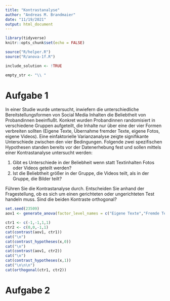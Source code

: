```yaml
---
title: "Kontrastanalyse"
author: "Andreas M. Brandmaier"
date: "11/19/2021"
output: html_document
---
```


```r
library(tidyverse)
knitr::opts_chunk$set(echo = FALSE)

source("R/helper.R")
source("R/anova-1f.R")

include_solution <- !TRUE

empty_str <- "\\ "
```


# Aufgabe 1

In einer Studie wurde untersucht, inwiefern die unterschiedliche Bereitstellungsformen von Social Media Inhalten die Beliebtheit von Probandinnen beeinflußt. Konkret wurden Probandinnen randomisiert in verschiedene Gruppen aufgeteilt, die Inhalte nur über eine der vier Formen verbreiten sollten (Eigene Texte, Übernahme fremder Texte, eigene Fotos, eigene Videos). Eine einfaktorielle Varianzanalyse zeigte signifikante Unterschiede zwischen den vier Bedingungen. Folgende zwei spezifischen Hypothesen standen bereits vor der Datenerhebung fest und sollen mittels einer Kontrastanalyse untersucht werden:

1. Gibt es Unterschiede in der Beliebheit wenn statt Textinhalten Fotos oder Videos geteilt werden?
2. Ist die Beliebtheit größer in der Gruppe, die Videos teilt, als in der Gruppe, die Bilder teilt?

Führen Sie die Kontrastanalyse durch. Entscheiden Sie anhand der Fragestellung, ob es sich um einen gerichteten oder ungerichteten Test handeln muss. Sind die beiden Kontraste orthogonal?

```r
set.seed(23509)
aov1 <- generate_anova(factor_level_names = c("Eigene Texte","Fremde Texte", "Fotos","Videos"), within = 3, between=3, obs_round = 1)
```

```r
ctr1 <- c(-1,-1,1,1)
ctr2 <- c(0,0,-1,1)
cat(contrast(aov1, ctr1))
cat("\n")
cat(contrast_hypotheses(x,0))
cat("\n")
cat(contrast(aov1, ctr2))
cat("\n")
cat(contrast_hypotheses(x,1))
cat("\n\n\n")
cat(orthogonal(ctr1, ctr2))
```

# Aufgabe 2
